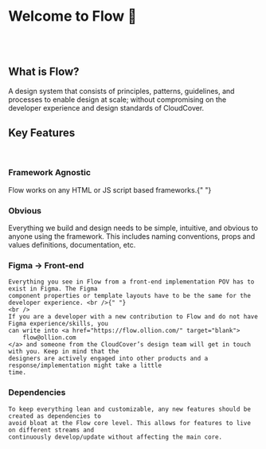 
<Meta title="About" />

# Welcome to Flow 🎉

<br />

<br />

## What is Flow?

<f-divider />

A design system that consists of principles, patterns, guidelines, and processes to enable design at scale; without compromising on the developer experience and design standards of CloudCover.

## Key Features

<br />

### Framework Agnostic

<f-divider />

Flow works on any HTML or JS script based frameworks.{" "}

### Obvious

<f-divider />

Everything we build and design needs to be simple, intuitive, and obvious to anyone using the framework. This includes naming conventions, props and values definitions, documentation, etc.

### Figma → Front-end

<f-divider />

    Everything you see in Flow from a front-end implementation POV has to exist in Figma. The Figma
    component properties or template layouts have to be the same for the developer experience. <br />{" "}
    <br />
    If you are a developer with a new contribution to Flow and do not have Figma experience/skills, you
    can write into <a href="https://flow.ollion.com/" target="blank">
    	flow@ollion.com
    </a> and someone from the CloudCover’s design team will get in touch with you. Keep in mind that the
    designers are actively engaged into other products and a response/implementation might take a little
    time.

### Dependencies

<f-divider />

    To keep everything lean and customizable, any new features should be created as dependencies to
    avoid bloat at the Flow core level. This allows for features to live on different streams and
    continuously develop/update without affecting the main core.
